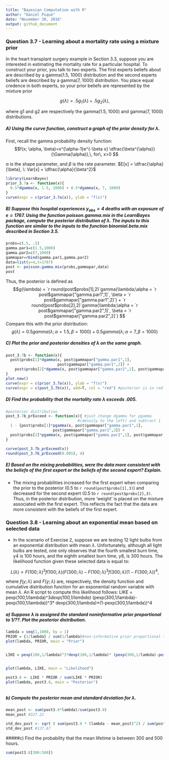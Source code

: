 ```yaml
---
title: "Bayesian Computation with R"
author: "Daniel Pique"
date: "November 30, 2016"
output: github_document
---
```


### Question 3.7 - Learning about a mortality rate using a mixture prior 
In the heart transplant surgery example in Section 3.3, suppose you are
interested in estimating the mortality rate for a particular hospital.
To construct your prior, you talk to two experts. The first experts
beliefs about are described by a gamma(1.5, 1000) distribution
and the second experts beliefs are described by a gamma(7, 1000)
distribution. You place equal credence in both experts, so your
prior beliefs are represented by the mixture prior

$$g(\lambda)= .5g_1(\lambda)+ .5g_2(\lambda) ,$$

where g1 and g2 are respectively the gamma(1.5, 1000) and
gamma(7, 1000) distributions. 

##### A) Using the curve function, construct a graph of the prior density for $\lambda$.

  First, recall the gamma probability density function: $$f(x; \alpha, \beta)=x^{\alpha-1}e^{-\beta x} \dfrac{\beta^{\alpha}}{\Gamma(\alpha)},\, for\, x>0  $$  

$\alpha$ is the shape parameter, and $\beta$ is the rate parameter. $E[x] = \dfrac{\alpha}{\beta}, \: Var[x] = \dfrac{\alpha}{\beta^2}$

```r

library(LearnBayes)
prior_3.7a <- function(x){
  0.5*dgamma(x, 1.5, 1000) + 0.5*dgamma(x, 7, 1000)
}
curve(expr = c(prior_3.7a(x)), ylab = "f(x)")
```

##### B) Suppose this hospital experiences $y_{obs} = 4$ deaths with an exposure of $e = 1767$. Using the function **poisson.gamma.mix** in the LearnBayes package, compute the posterior distribution of $\lambda$. The inputs to this function are similar to the inputs to the function binomial.beta.mix described in Section 3.5.

```r
probs=c(.5, .5)
gamma.par1=c(1.5,1000)
gamma.par2=c(7,1000)
gammapar=rbind(gamma.par1,gamma.par2)
data=list(y=4,t=1767)
post <- poisson.gamma.mix(probs,gammapar,data)
post
```
Thus, the posterior is defined as $$g(\lambda) = `r round(post$probs[1],2)`gamma(\lambda;\alpha = `r post$gammapar["gamma.par1",1]`, \beta = `r post$gammapar["gamma.par1",2]`) + `r round(post$probs[2],2)`gamma(\lambda;\alpha = `r post$gammapar["gamma.par2",1]`, \beta = `r post$gammapar["gamma.par2",2]`)   $$
Compare this with the prior distribution:
$$g(\lambda) = 0.5gamma(\lambda;\alpha = 1.5, \beta = 1000) + 0.5gamma(\lambda;\alpha = 7, \beta = 1000) $$

##### C) Plot the prior and posterior densities of $\lambda$ on the same graph.
```r
post_3.7b <- function(x){
  post$probs[1]*dgamma(x, post$gammapar["gamma.par1",1], 
                       post$gammapar["gamma.par1",2]) + 
    post$probs[2]*dgamma(x, post$gammapar["gamma.par2",1], post$gammapar["gamma.par2",2])
}
plot.new()
curve(expr = c(prior_3.7a(x)), ylab = "f(x)")
curve(expr = c(post_3.7b(x)), add=T, col = "red") #posterior is in red
```

##### D) Find the probability that the mortality rate $\lambda$ exceeds .005.

```r
#posterior distribution
post_3.7b_prExceed <- function(x){ #just change dgamma for pgamma 
                                #(density to the left) and subtract 1
  1 - {post$probs[1]*pgamma(x, post$gammapar["gamma.par1",1], 
                     post$gammapar["gamma.par1",2]) + 
  post$probs[2]*pgamma(x, post$gammapar["gamma.par2",1], post$gammapar["gamma.par2",2])}
}

curve(post_3.7b_prExceed(x))
round(post_3.7b_prExceed(0.005), 4)


```


##### E) Based on the mixing probabilities, were the data more consistent with the beliefs of the first expert or the beliefs of the second expert? Explain.

- The mixing probabilities increased for the first expert when comparing the prior to the posterior (0.5 to `r round(post$probs[1],3)`) and decreased for the second expert (0.5 to `r round(post$probs[2],3)`. Thus, in the posterior distribution, more 'weight' is placed on the mixture associated with the first expert. This reflects the fact that the data are more consistent with the beliefs of the first expert.


### Question 3.8 - Learning about an exponential mean based on selected data 
- In the scenario of Exercise 2, suppose we are testing 12 light bulbs from an exponential distribution with mean $\lambda$. Unfortunately, although all light
bulbs are tested, one only observes that the fourth smallest burn time, y4 is 100 hours, and the eighth smallest burn time, y8, is 300 hours. The likelihood function given these selected data is equal to:

$$L(\lambda) \propto F(100; \lambda)^3f(100; \lambda)(F(300; \lambda) - F(100; \lambda)^3f(300; \lambda)(1 - F(300; \lambda))^4,$$

where $f(y; \lambda)$ and $F(y; \lambda)$ are, respectively, the density function and cumulative distribution function for an exponential random variable with mean $\lambda$. An R script to compute this likelihood follows:
LIKE = pexp(100,1/lambda)^3*dexp(100,1/lambda)* (pexp(300,1/lambda)-pexp(100,1/lambda))^3* dexp(300,1/lambda)*(1-pexp(300,1/lambda))^4

##### a) Suppose $\lambda$ is assigned the standard noninformative prior proportional to 1/??. Plot the posterior distribution.

```r
lambda = seq(1,1000, by = 1)
PRIOR = {1/lambda} / sum(1/lambda)#non-informative prior proportional to 1/lambda
plot(lambda, PRIOR, main = "Prior")


LIKE = pexp(100,1/lambda)^3*dexp(100,1/lambda)* (pexp(300,1/lambda)-pexp(100,1/lambda))^3* dexp(300,1/lambda)*(1-pexp(300,1/lambda))^4


plot(lambda, LIKE, main = "Likelihood")

post3.8 <- LIKE * PRIOR / sum(LIKE * PRIOR)
plot(lambda, post3.8, main = "Posterior")



```


##### b) Compute the posterior mean and standard deviation for $\lambda$. 

```r
mean_post <- sum(post3.8*lambda)/sum(post3.8)
mean_post #327.22

std_dev_post <- sqrt ( sum(post3.8 * (lambda - mean_post)^2) / sum(post3.8) )
std_dev_post #127.67
```

#####c) Find the probability that the mean lifetime is between 300 and 500 hours.
```r
sum(post3.8[300:500])

```


